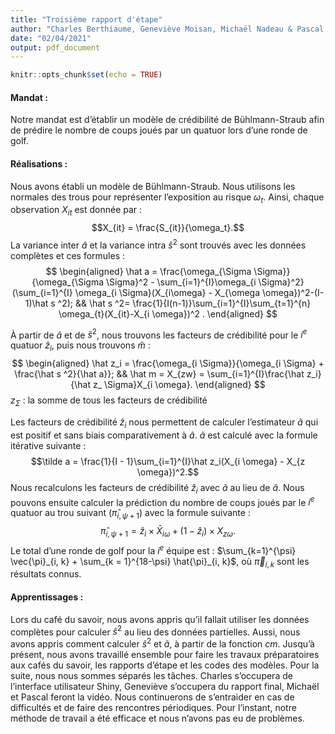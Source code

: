 ---
title: "Troisième rapport d'étape"
author: "Charles Berthiaume, Geneviève Moisan, Michaël Nadeau & Pascal Pelletier-Thériault"
date: "02/04/2021"
output: pdf_document
---
  ```{r setup, include=FALSE}
knitr::opts_chunk$set(echo = TRUE)
```
#### Mandat :

Notre mandat est d'établir un modèle de crédibilité de Bühlmann-Straub afin de prédire le nombre de coups joués par un 
quatuor lors d'une ronde de golf.

#### Réalisations :

Nous avons établi un modèle de Bühlmann-Straub. Nous utilisons les normales des trous pour représenter l'exposition au risque $\omega_t$. Ainsi, chaque observation $X_{it}$ est donnée par : 
$$X_{it} = \frac{S_{it}}{\omega_t}.$$
\begin{tabular}{ll}
$S_{it}$ : le nombre de coups du $i^e$ quatuor au $t^e$ trou & $\omega_t$ : la normale au $t^e$ trou
\end{tabular} \linebreak
\begin{tabular}{l}
$X_{it}$ : le ratio entre le nombre de coups du $i^e$ quatuor au $t^e$ trou et la normale au $t^e$ trou \end{tabular}

La variance inter $\hat a$ et la variance intra $\hat s^2$ sont trouvés avec les données complètes et ces formules :
$$
\begin{aligned}
\hat a = \frac{\omega_{\Sigma \Sigma}}{\omega_{\Sigma \Sigma}^2 - \sum_{i=1}^{I}\omega_{i \Sigma}^2} (\sum_{i=1}^{I} \omega_{i \Sigma}(X_{i\omega} - X_{\omega \omega})^2-(I-1)\hat s ^2); &&
\hat s ^2= \frac{1}{I(n-1)}\sum_{i=1}^{I}\sum_{t=1}^{n} \omega_{t}(X_{it}-X_{i \omega})^2 .
\end{aligned}
$$
\begin{tabular}{lll}
  $\omega_{i \Sigma}$ : la somme des normales pour la $i^e$ équipe & $\omega_{\Sigma \Sigma}$ : la somme des $\omega_{i \Sigma}$ & $X_{i \omega}$ : la somme des ratios pour la $i^e$ équipe
  \end{tabular} \linebreak
  \begin{tabular}{llll}
  $X_{\omega \omega}$ : la somme des $X_{i \omega}$ & I : le nombre d'équipes & $\omega_{t}$ : la normale au $t^e$ trou & n : le nombre de trous
  \end{tabular}

À partir de $\hat a$ et de $\hat s^2$, nous trouvons les facteurs de crédibilité pour le $i^e$ quatuor $\hat z_i$, puis nous trouvons $\hat m$ :
$$
\begin{aligned}
\hat z_i = \frac{\omega_{i \Sigma}}{\omega_{i \Sigma} + \frac{\hat s ^2}{\hat a}}; &&
\hat m = X_{zw} = \sum_{i=1}^{I}\frac{\hat z_i}{\hat z_ \Sigma}X_{i \omega}.
\end{aligned}
$$
$z_\Sigma$ : la somme de tous les facteurs de crédibilité

Les facteurs de crédibilité $\hat z_i$ nous permettent de calculer l'estimateur $\tilde a$ qui est positif et sans biais comparativement à $\hat a$. $\tilde a$ est calculé avec la formule itérative suivante : 
$$\tilde a = \frac{1}{I - 1}\sum_{i=1}^{I}\hat z_i(X_{i \omega} - X_{z \omega})^2.$$
Nous recalculons les facteurs de crédibilité $\hat z_i$ avec $\tilde a$ au lieu de $\hat a$. Nous pouvons ensuite calculer la prédiction du nombre de coups joués par le $i^e$ quatuor au trou suivant ($\hat \pi_{i, \psi+1}$) avec la formule suivante :
$$\hat \pi_{i, \psi+1} = \hat z_i \times \bar X_{i \omega} + (1 - \hat z_i) \times X_{z \omega}.$$
Le total d'une ronde de golf pour la $i^e$ équipe est : $\sum_{k=1}^{\psi} \vec{\pi}_{i, k} + \sum_{k = 1}^{18-\psi} \hat{\pi}_{i, k}$, où $\vec{\pi}_{i,k}$ sont les résultats connus. 

#### Apprentissages :

Lors du café du savoir, nous avons appris qu'il fallait utiliser les données complètes pour calculer $\hat s^2$ au lieu des données partielles. Aussi, nous avons appris comment calculer $\hat{s}^2$ et $\tilde{a}$, à partir de la fonction *cm*.  Jusqu'à présent, nous avons travaillé ensemble pour faire les travaux préparatoires aux cafés du savoir, les rapports d'étape et les codes des modèles. Pour la suite, nous nous sommes séparés les tâches. Charles s'occupera de l'interface utilisateur Shiny, Geneviève s'occupera du rapport final, Michaël et Pascal feront la vidéo. Nous continuerons de s'entraider en cas de difficultés et de faire des rencontres périodiques. Pour l'instant, notre méthode de travail a été efficace et nous n'avons pas eu de problèmes.